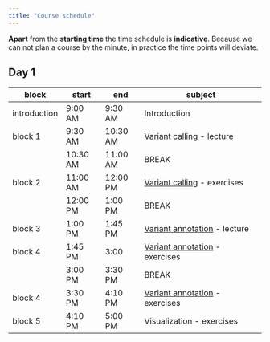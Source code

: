 ```yaml
---
title: "Course schedule"
---
```


::: {.callout-note}
**Apart** from the **starting time** the time schedule is **indicative**. Because we can not plan a course by the minute, in practice the time points will deviate. 
:::

## Day 1

| block   	| start    	| end      	| subject                        	|
|---------	|----------	|----------	|--------------------------------	|
| introduction 	| 9:00 AM  	| 9:30 AM 	| Introduction |
| block 1 	| 9:30 AM  	| 10:30 AM 	| [Variant calling](variant_calling.qmd) - lecture |
|         	| 10:30 AM 	| 11:00 AM 	| BREAK                          	|
| block 2 	| 11:00 AM 	| 12:00 PM 	| [Variant calling](variant_calling.qmd) - exercises	     |
|         	| 12:00 PM 	| 1:00 PM  	| BREAK                          	|
| block 3 	| 1:00 PM  	| 1:45 PM  	| [Variant annotation](variant_annotation.qmd) - lecture             	 |
| block 4   | 1:45 PM   | 3:00      | [Variant annotation](variant_annotation.qmd) - exercises
|         	| 3:00 PM  	| 3:30 PM  	| BREAK                          	|
| block 4 	| 3:30 PM  	| 4:10 PM  	| [Variant annotation](variant_annotation.qmd) - exercises         |
| block 5 	| 4:10 PM  	| 5:00 PM  	| Visualization - exercises         |
